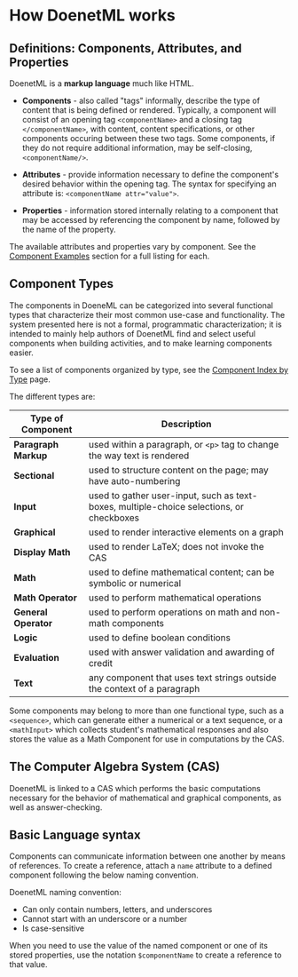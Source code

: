# How DoenetML works

## Definitions: Components, Attributes, and Properties
DoenetML is a **markup language** much like HTML. 
* **Components** - also called "tags" informally, describe the type of content that is being defined or rendered. Typically, a component will consist of an opening tag `<componentName>` and a closing tag `</componentName>`, with content, content specifications, or other components occuring between these two tags. Some components, if they do not require additional information, may be self-closing, `<componentName/>`.

* **Attributes** - provide information necessary to define the component's desired behavior within the opening tag. The syntax for specifying an attribute is: `<componentName attr="value">`.

* **Properties** - information stored internally relating to a component that may be accessed by referencing the component by name, followed by the name of the property. 


The available attributes and properties vary by component. See the [Component Examples](./doenetML_components/componentIndex.mdx) section for a full listing for each.

## Component Types
The components in DoeneML can be categorized into several functional types that characterize their most common use-case and functionality. The system presented here is not a formal, programmatic characterization; it is intended to mainly help authors of DoenetML find and select useful components when building activities, and to make learning components easier. 

To see a list of components organized by type, see the [Component Index by Type](./doenetML_components/componentTypes.mdx) page.

The different types are:

| Type of Component    | Description                                                                              |
| -------------------- | ---------------------------------------------------------------------------------------- |
| **Paragraph Markup** | used within a paragraph, or `<p>` tag to change the way text is rendered                 |
| **Sectional**        | used to structure content on the page; may have auto-numbering                           |
| **Input**            | used to gather user-input, such as text-boxes, multiple-choice selections, or checkboxes |
| **Graphical**        | used to render interactive elements on a graph                                           |
| **Display Math**     | used to render LaTeX; does not invoke the CAS                                            |
| **Math**             | used to define mathematical content; can be symbolic or numerical                        |
| **Math Operator**    | used to perform mathematical operations                                                  |
| **General Operator**    | used to perform operations on math and non-math components                                  |
| **Logic**            | used to define boolean conditions                                                        |
| **Evaluation**       | used with answer validation and awarding of credit                                       |
| **Text**             | any component that uses text strings outside the context of a paragraph                  |

Some components may belong to more than one functional type, such as a `<sequence>`, which can generate either a numerical or a text sequence, or a `<mathInput>` which collects student's mathematical responses and also stores the value as a Math Component for use in computations by the CAS.

## The Computer Algebra System (CAS)
DoenetML is linked to a CAS which performs the basic computations necessary for the behavior of mathematical and graphical components, as well as answer-checking.

## Basic Language syntax
Components can communicate information between one another by means of references. To create a reference, attach a `name` attribute to a defined component following the below naming convention.

DoenetML naming convention:
* Can only contain numbers, letters, and underscores
* Cannot start with an underscore or a number
* Is case-sensitive

When you need to use the value of the named component or one of its stored properties, use the notation `$componentName` to create a reference to that value. 

